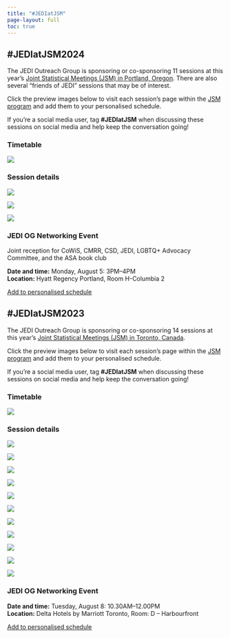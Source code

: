 ```yaml
---
title: "#JEDIatJSM"
page-layout: full
toc: true
---
```


## #JEDIatJSM2024

The JEDI Outreach Group is sponsoring or co-sponsoring 11 sessions at this year's [Joint Statistical Meetings (JSM) in Portland, Oregon](https://ww2.amstat.org/meetings/jsm/2024/). There are also several "friends of JEDI" sessions that may be of interest. 

Click the preview images below to visit each session's page within the [JSM program](https://ww2.amstat.org/meetings/jsm/2024/program.cfm) and add them to your personalised schedule.

If you're a social media user, tag **#JEDIatJSM** when discussing these sessions on social media and help keep the conversation going!

### Timetable

[![](images/jedi-at-jsm/JEDIatJSM24-overall-online.png){fig-alt="A schedule graphic with the title 'JEDIatJSM 2024' aligned to the left with the JEDI and JSM 2024 logos to the right. Underneath, in alternating navy blue and mint green boxes, are listed the sessions and events affiliated with JEDI occurring during JSM 2024. On Sunday (August 5) there are 3 sessions, all from 2-3:50p: 'The Impact for Statistics and Data Science of the 2023 SCOTUS Decision on Affirmative Action', 'Building a More Diverse Statistical Future: Recent Graduates from the Math Alliance', and 'From Statistician to Institutional Leader: The Risks and Rewards of Making the Leap'. On Monday (August 6) there are 2 sessions and 1 event. The sessions 'Reducing Barriers to Teaching Novice Learners How to Code' and 'Unchartered Methods In Health Equity Research' are 10:30a - 12:20p. From 3-4p JEDI will host a joint reception with CoWiS, CMRR, CSD, LGBTQ+ Advocacy Committee, and the ASA Book Club. On Tuesday (August 6), there are 3 sessions. The session 'Data Science Ethics: Bridging Teaching and Practice' is from 8:30 - 10:20a. The sessions 'Infusing Data Equity Principles into Health Research: Training Initiatives and
Implementation in Practice' and 'Missingness, Marginalization, and Misinformation: How data issues perpetuate cultural biases and impede scientific research for underrepresented communities' are from 2 - 3:50p. On Wednesday (August 7) there will be 5 sessions. The sessions 'Considerations and Best Practices for Use of Race, Ethnicity, and Ancestry in
Data Science Research' and 'Synthesis of Ingram Olkin Forum on Statistical Challenges in the Analysis of Police Use of Force' are from 8:30 - 10:20a. The session 'Statistical Analyses and Applications for Studying Intersectionality and Disability Inclusion' is from 10:30a - 12:20p. Also from 10:30a - 12:20p will be the contributed poster presentations for the Caucus for Women in Statistics, as well as the International Chinese, Indian, & Korean Statistical Associations. The session 'Empowering Educators: Supporting Equitable Teaching of Statistics and Data Science Across Grades K-16' will be from 2 - 3:50p." fig-align="center"}](images/JEDIatJSM24-overall-online.png)

### Session details

::::grid
:::{.g-col-12 .g-col-lg-6}
[![](images/jedi-at-jsm/JSM24_1368.png){fig-alt="a graphic on a blue-gray background with the invited panel title ('The Impact for Statistics and Data Science of the 2023 SCOTUS Decision on Affirmative Action') at the top; this is a JEDI-sponsored session. In the center of the graphic is the rainbow Sigma JEDI logo surrounded by the speaker names and their affiliations (Mary Gray [American University]; Brynne Hovde [Nova Collective]; Lisa Lupinacci [Merck & Co, inc]). Along the bottom is the #JEDIatJSM tag, the JSM 2024 logo, and the talk's time and location (Sunday, Aug. 4 at 2pm; Room CC-F150)."}](http://ww2.aievolution.com/JSMAnnual/index.cfm?do=ev.viewEv&ev=1132)
:::

:::{.g-col-12 .g-col-lg-6}
[![](images/jedi-at-jsm/JSM24_1526.png){fig-alt="a graphic on a blue-gray background with the topic-contributed session title ('Building a More Diverse Statistical Future: Recent Graduates from the Math Alliance') at the top; this is a JEDI-sponsored session. In the center of the graphic is the rainbow Sigma JEDI logo surrounded by the speaker names, their affiliations, and their presentations titles (Israel Almodovar-Rivera [University of Puerto Rico At Mayaguez] presenting 'Software Development for Analysis of LiDAR Pulsed Laser Measurements at the Savannah River Site'; Keyla Pagan-Rivera [IDA] presenting 'DEI or DEIO? The Impact of Outreach in my Academic Path'; Erica Dawson [Centers for Disease Control and Prevention] presenting 'So You Have a PhD, What's Next?'; Felix Pabon-Rodriguez [Indiana University School of Medicine] presenting 'My Boricua Path: How Mentoring Programs Have Shaped My Academic and Professional Careers'). Along the bottom is the #JEDIatJSM tag, the JSM 2024 logo, and the talk's time and location (Sunday, Aug. 4 at 2pm; Room CC-B118)."}](https://ww3.aievolution.com/JSMAnnual2024/Events/viewEv?ev=1852)
:::

:::{.g-col-12 .g-col-lg-6}
[![](images/jedi-at-jsm/JSM24_1069.png){fig-alt="a graphic on a blue-gray background with the invited panel title ('From Statistician to Institutional Leader: The Risks and Rewards of Making the Leap') at the top. In the center of the graphic is the rainbow Sigma JEDI logo surrounded by the speaker names and their affiliations (F. DuBois Bowman [University of Michigan, School of Public Health]; Amanda Golbeck [UAMS - Fay W. Boozman College of Public Health]; Daniel Jeske [University of California, Riverside]; Linda Young [USDA NASS]; Susan Paddock [NORC at The University of Chicago]). Along the bottom is the #JEDIatJSM tag, the JSM 2024 logo, and the talk's time and location (Sunday, Aug. 4 at 2pm; Room CC-E145)."}](https://ww3.aievolution.com/JSMAnnual2024/Events/viewEv?ev=1103)
:::


::::

### JEDI OG Networking Event

Joint reception for CoWiS, CMRR, CSD, JEDI, LGBTQ+ Advocacy Committee, and the ASA book club

**Date and time:** Monday, August 5: 3PM--4PM\
**Location:** Hyatt Regency Portland, Room H-Columbia 2

[Add to personalised schedule](https://ww3.aievolution.com/JSMAnnual2024/Events/viewEv?ev=2985)


## #JEDIatJSM2023

The JEDI Outreach Group is sponsoring or co-sponsoring 14 sessions at this year's [Joint Statistical Meetings (JSM) in Toronto, Canada](https://ww2.amstat.org/meetings/jsm/2023/). 

Click the preview images below to visit each session's page within the [JSM program](https://ww2.amstat.org/meetings/jsm/2023/program.cfm) and add them to your personalised schedule.

If you're a social media user, tag **#JEDIatJSM** when discussing these sessions on social media and help keep the conversation going!

### Timetable

[![](images/jedi-at-jsm/schedule-no0069Or1614Sessions.png){fig-alt="A schedule graphic with the title 'JEDIatJSM 2023' aligned to the left with the JEDI and JSM 2023 logos to the right. Underneath, in alternating navy blue and mint green boxes, are listed the sessions and events affiliated with JEDI occurring during JSM 2023. On Sunday (August 6) there are 2 sessions. The session 'Metrics and Statistical Analyses of JEDI-related Data' is 2-3:30p and the session 'Measures & Applications for Relating Historical Structural Racism with Contemporary Health Outcomes' is from 4-5:50p. On Monday (August 7) there are 4 sessions and 1 event. The session 'Biostatistics or Data Science: Choosing the Right Path' is from 8:30-10:20a. The session 'Teaching with Datasets that Recognize the Intersectional Perspectives of Students' is from 10:30a-12:20p. The sessions 'Contributed Poster Presentations: Justice Equity Diversity and Inclusion Outreach Group' and 'Statistical Scientists of the Math Alliance: A Focus on Diversity & Recent Graduates' are both from 2-3:30p. From 6-7p there will be the 'Accessibility Town Hall'. On Tuesday (August 8) there will be 2 sessions and 1 event. The session 'Critical Race Theory for Statisticians: Incorporating CRT into statistical analyses' is from 10:30a-12.20p. The JEDI OG networking event will be from 10:30a-noon. The session 'Imposter Syndrome and the Hidden Curriculum manifestation within and between sectors' is from 2-3:30p. On Wednesday (August 9) there will be 3 sessions. The session 'Power in the Classroom: From Helping Students Play the Game to Helping Students Change the Game' will be from 8:30-10:20a. The session 'Statistically Significant: Equity Concerns in Algorithmic Bias, Privacy, and Survey Representation' will be from 10:30a-12:20p. The session 'New statistical advances in forensic sciences' will be from 2-3:30p. On Thursday (August 10) there will be 1 session, 'Strengthening Out Community through Impactful Multi-Sector Collaborations' from 10:30a-12:20p." fig-align="center"}](images/jedi-at-jsm/schedule-no0069Or1614Sessions.png)

### Session details

::::grid
:::{.g-col-12 .g-col-lg-6}
[![](images/jedi-at-jsm/1451_1_histo.png){fig-alt="A graphic on a blue-gray background with the JSM 2023 logo in the bottom left corner and the talk date (Sunday, August 6 @ 2p) and location (CC-801A) in a box in the bottom right corner. The image is topped with the text 'JEDI-sponsored session' above the bold blue title 'Metrics and Statistical Analyses of JEDI-related Data'. Four photos of the session participants (Brisa Sanchez [Drexel University], David Corliss [GM OnStar Insurance], Kimberly Sellers [Georgetown University], Wendy Martinez [US Census Bureau]) are displayed below."}](http://ww2.aievolution.com/JSMAnnual/index.cfm?do=ev.viewEv&ev=1132)
:::

:::{.g-col-12 .g-col-lg-6}
[![](images/jedi-at-jsm/1891_1_histo.png){fig-alt="A graphic on a blue-gray background with the JSM 2023 logo in the bottom left corner and the talk date (Sunday August 6 @ 4pm) and location (CC-206F) in a box in the bottom right corner. The image is topped with the text 'JEDI-sponsored session' above the bold blue title 'Measures & Applications for Relating Historical Structural Racism with Contemporary Health Outcomes'. Four photos of the session participants (Ruby Bayliss [Drexel University], Loni Tabb [Drexel University], Philimon Gona [University of Massachusetts], Melody Goodman [New York University]) are displayed below."}](http://ww2.aievolution.com/JSMAnnual/index.cfm?do=ev.viewEv&ev=2380)
:::

:::{.g-col-12 .g-col-lg-6}
[![](images/jedi-at-jsm/1457_1_histo.png){fig-alt="A graphic on a blue-gray background with the JSM 2023 logo in the bottom left corner and the talk date (Monday August 7 @ 8.30am) and location (CC-714B) in a box in the bottom right corner. The image is topped with the text 'JEDI-sponsored session' above the bold blue title 'Biostatistics or Data Science: Choosing the Right Path'. Four photos of the session participants (Brian Millen [Biogen], Sourav Santra [Sarepta Therapeutics], Peng Wei [University of Texas, MD Anderson Cancer Center], Federico Ferrari [Merck]) are displayed below."}](http://ww2.aievolution.com/JSMAnnual/index.cfm?do=ev.viewEv&ev=1126)
:::

:::{.g-col-12 .g-col-lg-6}
[![](images/jedi-at-jsm/1281_1_histo.png){fig-alt="A graphic on a blue-gray background with the JSM 2023 logo in the bottom left corner and the talk date (Monday August 7 @ 10.30am) and location (CC-715A) in a box in the bottom right corner. The image is topped with the text 'JEDI-sponsored session' above the bold blue title 'Teaching with Datasets that Recognize the Intersectional Perspectives of Students'. Five photos of the session participants (Johanna Hardin [Pomona College], Reneé Moore [Drexel University], Ciaran Evans [Wake Forest University], Prince Afriyie [University of Virginia], Barbara Means [Digital Promise]) are displayed below."}](http://ww2.aievolution.com/JSMAnnual/index.cfm?do=ev.viewEv&ev=1479)
:::

:::{.g-col-12 .g-col-lg-6}
[![](images/jedi-at-jsm/1326_1_histo.png){fig-alt="A graphic on a blue-gray background with the JSM 2023 logo in the bottom left corner and the talk date (Monday August 7 @ 2pm) and location (CC-205D) in a box in the bottom right corner. The image is topped with the text 'JEDI-sponsored session' above the bold blue title 'Statistical Scientists of the Math Alliance: A Focus on Diversity & Recent Graduates'. Four photos of the session participants (Natalie Gasca [University of Washington], Immanuel Williams [California Polytechnic State University], Kyle Duke [Amazon.com], Javier Flores [Pacific Northwest National Laboratory]) are displayed below."}](http://ww2.aievolution.com/JSMAnnual/index.cfm?do=ev.viewEv&ev=1854)
:::

:::{.g-col-12 .g-col-lg-6}
[![](images/jedi-at-jsm/1446_1_histo.png){fig-alt="A graphic on a blue-gray background with the JSM 2023 logo in the bottom left corner and the talk date (Tuesday August 8 @ 10.30am) and location (CC-701B) in a box in the bottom right corner. The image is topped with the text 'JEDI-sponsored session' above the bold blue title 'Critical Race Theory for Statisticians: incorporating
CRT into statistical analyses'. Five photos of the session participants (Melody Goodman [New York University], Stephanie Cook [New York University], Scarlett Bellamy [Boston University], Sarah Warner [Office On Trafficking In Persons, US Dept of Health and Human Services], Rebecca Andridge [The Ohio State University]) are displayed below."}](http://ww2.aievolution.com/JSMAnnual/index.cfm?do=ev.viewEv&ev=1146)
:::

:::{.g-col-12 .g-col-lg-6}
[![](images/jedi-at-jsm/1384_1_histo.png){fig-alt="A graphic on a blue-gray background with the JSM 2023 logo in the bottom left corner and the talk date (Tuesday August 8 @ 2pm) and location (CC-204) in a box in the bottom right corner. The image is topped with the text 'JEDI-sponsored session' above the bold blue title 'Imposter Syndrome and the Hidden Curriculum manifestation within and between sectors'. Four photos of the session participants (Brittney Bailey [Amherst College], Jesse Canchola [Roche Diagnostics Solutions], Michael Jadoo [Bureau of Labor Statistics], Monica Vasquez [Roche Diagnostics Solutions]) are displayed below."}](http://ww2.aievolution.com/JSMAnnual/index.cfm?do=ev.viewEv&ev=1272)
:::

:::{.g-col-12 .g-col-lg-6}
[![](images/jedi-at-jsm/1177_1_histo.png){fig-alt="A graphic on a blue-gray background with the JSM 2023 logo in the bottom left corner and the talk date (Wednesday August 9 @ 8.30am) and location (CC-205D) in a box in the bottom right corner. The image is topped with the text 'JEDI-sponsored session' above the bold blue title 'Power in the Classroom: From Helping Students Play the Game to Helping Students Change the Game'. Five photos of the session participants (Leslie Myint [Macalester College], Kelsey Grinde [Macalester College], Felicia Simpson [Winston-Salem State University], Allison Theobold [Cal Poly], Johanna Hardin [Pomona College]) are displayed below."}](http://ww2.aievolution.com/JSMAnnual/index.cfm?do=ev.viewEv&ev=1657)
:::

:::{.g-col-12 .g-col-lg-6}
[![](images/jedi-at-jsm/1284_1_histo.png){fig-alt="A graphic on a blue-gray background with the JSM 2023 logo in the bottom left corner and the talk date (Wednesday August 9 @ 10.30am) and location (CC-801B) in a box in the bottom right corner. The image is topped with the text 'JEDI-sponsored session' above the bold blue title 'Statistically Significant: Equity Concerns in Algorithmic Bias, Privacy, and Survey Representation'. Four photos of the session participants (Raphael Nishimura [University of Michigan], Claire McKay Bowen [Urban Institute], Amanda Coston [Carnegie Mellon University], Susan Gregurick [National Institutes of Health]) are displayed below."}](http://ww2.aievolution.com/JSMAnnual/index.cfm?do=ev.viewEv&ev=1470)
:::

:::{.g-col-12 .g-col-lg-6}
[![](images/jedi-at-jsm/1732_1_histo.png){fig-alt="A graphic on a blue-gray background with the JSM 2023 logo in the bottom left corner and the talk date (Wednesday August 9 @ 2pm) and location (CC-810) in a box in the bottom right corner. The image is topped with the text 'JEDI-sponsored session' above the bold blue title 'New statistical advances in forensic sciences'. Five photos of the session participants (Maria Cuellar [University of Pennsylvania], Kori Khan [Iowa State University], Amanda Luby [Swarthmore College], Cami Fuglsby [South Dakota State University], Michael Rosenblum [Johns Hopkins University]) are displayed below."}](http://ww2.aievolution.com/JSMAnnual/index.cfm?do=ev.viewEv&ev=2304)
:::

:::{.g-col-12 .g-col-lg-6}
[![](images/jedi-at-jsm/1264_1_histo.png){fig-alt="A graphic on a blue-gray background with the JSM 2023 logo in the bottom left corner and the talk date (Thursday August 10 @ 10.30am) and location (CC-201F) in a box in the bottom right corner. The image is topped with the text 'JEDI-sponsored session' above the bold blue title 'Strengthening Our Community through Impactful Multi-Sector
Data-Driven Collaborations'. Five photos of the session participants (Muhammed Semakula [Rwanda Biomedical Centre, Ministry of Health], Renee Ellis [US Census Bureau], Madhumita Ghosh Dastidar [RAND Corporation], Isabel Fulcher [Harvard Medical School], Stephen Ruberg [Analytix Thinking, LLC]) are displayed below."}](http://ww2.aievolution.com/JSMAnnual/index.cfm?do=ev.viewEv&ev=1507)
:::

::::

### JEDI OG Networking Event

**Date and time:** Tuesday, August 8: 10.30AM--12.00PM\
**Location:** Delta Hotels by Marriott Toronto, Room: D -- Harbourfront

[Add to personalised schedule](https://ww2.aievolution.com/JSMAnnual/index.cfm?do=ev.viewEv&ev=5508)
